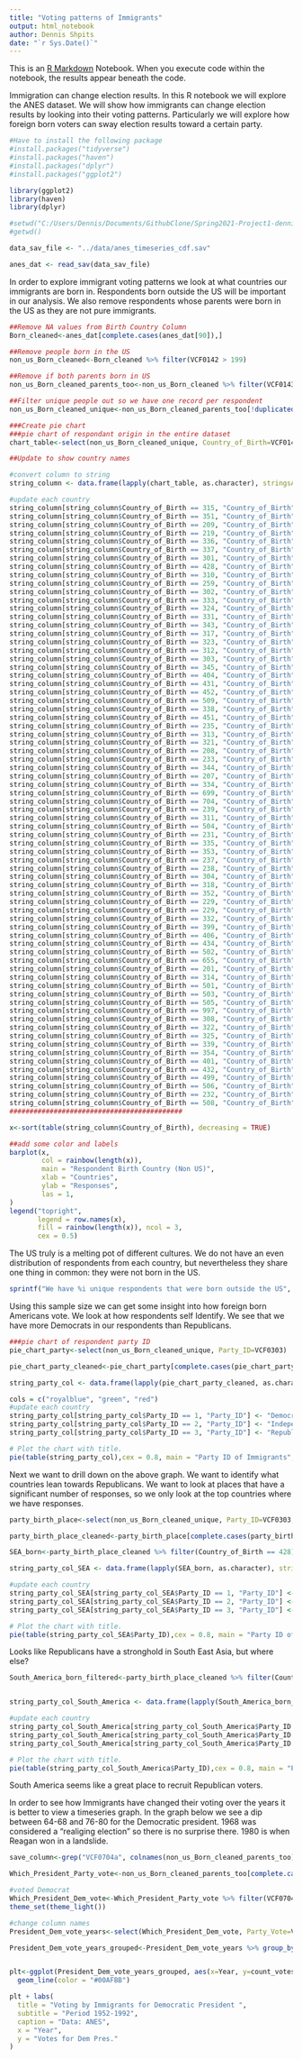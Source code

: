 ---
title: "Voting patterns of Immigrants"
output: html_notebook
author: Dennis Shpits
date: "`r Sys.Date()`"
---

This is an [R Markdown](http://rmarkdown.rstudio.com) Notebook. When you execute code within the notebook, the results appear beneath the code. 

Immigration can change election results. In this R notebook we will explore the ANES dataset. We will show how immigrants can change election results by looking into their voting patterns. Particularly we will explore how foreign born voters can sway election results toward a certain party.


```{r}
#Have to install the following package
#install.packages("tidyverse")
#install.packages("haven")
#install.packages("dplyr")
#install.packages("ggplot2")

library(ggplot2)
library(haven)
library(dplyr)

#setwd("C:/Users/Dennis/Documents/GithubClone/Spring2021-Project1-dennisshpits")
#getwd()

data_sav_file <- "../data/anes_timeseries_cdf.sav"

anes_dat <- read_sav(data_sav_file)
```


In order to explore immigrant voting patterns we look at what countries our immigrants are born in. Respondents born outside the US will be important in our analysis. We also remove respondents whose parents were born in the US as they are not pure immigrants.

```{r}
##Remove NA values from Birth Country Column
Born_cleaned<-anes_dat[complete.cases(anes_dat[90]),]

##Remove people born in the US
non_us_Born_cleaned<-Born_cleaned %>% filter(VCF0142 > 199)

##Remove if both parents born in US
non_us_Born_cleaned_parents_too<-non_us_Born_cleaned %>% filter(VCF0143 != 1)

##Filter unique people out so we have one record per respondent
non_us_Born_cleaned_unique<-non_us_Born_cleaned_parents_too[!duplicated(non_us_Born_cleaned_parents_too[ , c("VCF0006a")]),]

###Create pie chart
###pie chart of respondant origin in the entire dataset
chart_table<-select(non_us_Born_cleaned_unique, Country_of_Birth=VCF0142)

##Update to show country names

#convert column to string
string_column <- data.frame(lapply(chart_table, as.character), stringsAsFactors=FALSE)

#update each country
string_column[string_column$Country_of_Birth == 315, "Country_of_Birth"] <- "Germany"
string_column[string_column$Country_of_Birth == 351, "Country_of_Birth"] <- "Italy"
string_column[string_column$Country_of_Birth == 209, "Country_of_Birth"] <- "Canada"
string_column[string_column$Country_of_Birth == 219, "Country_of_Birth"] <- "Mexico"
string_column[string_column$Country_of_Birth == 336, "Country_of_Birth"] <- "Poland"
string_column[string_column$Country_of_Birth == 337, "Country_of_Birth"] <- "Russia"
string_column[string_column$Country_of_Birth == 301, "Country_of_Birth"] <- "England"
string_column[string_column$Country_of_Birth == 428, "Country_of_Birth"] <- "Southeast Asia"
string_column[string_column$Country_of_Birth == 310, "Country_of_Birth"] <- "Austria"
string_column[string_column$Country_of_Birth == 259, "Country_of_Birth"] <- "South America"
string_column[string_column$Country_of_Birth == 302, "Country_of_Birth"] <- "Ireland"
string_column[string_column$Country_of_Birth == 333, "Country_of_Birth"] <- "Hungary"
string_column[string_column$Country_of_Birth == 324, "Country_of_Birth"] <- "Sweden"
string_column[string_column$Country_of_Birth == 331, "Country_of_Birth"] <- "Czechoslovakia"
string_column[string_column$Country_of_Birth == 343, "Country_of_Birth"] <- "Greece"
string_column[string_column$Country_of_Birth == 317, "Country_of_Birth"] <- "Netherlands"
string_column[string_column$Country_of_Birth == 323, "Country_of_Birth"] <- "Norway"
string_column[string_column$Country_of_Birth == 312, "Country_of_Birth"] <- "France"
string_column[string_column$Country_of_Birth == 303, "Country_of_Birth"] <- "Scotland"
string_column[string_column$Country_of_Birth == 345, "Country_of_Birth"] <- "Yugoslavia"
string_column[string_column$Country_of_Birth == 404, "Country_of_Birth"] <- "India"
string_column[string_column$Country_of_Birth == 431, "Country_of_Birth"] <- "China"
string_column[string_column$Country_of_Birth == 452, "Country_of_Birth"] <- "Korea"
string_column[string_column$Country_of_Birth == 509, "Country_of_Birth"] <- "Turkey"
string_column[string_column$Country_of_Birth == 338, "Country_of_Birth"] <- "Ukraine"
string_column[string_column$Country_of_Birth == 451, "Country_of_Birth"] <- "Japan"
string_column[string_column$Country_of_Birth == 235, "Country_of_Birth"] <- "Haiti"
string_column[string_column$Country_of_Birth == 313, "Country_of_Birth"] <- "Germany"
string_column[string_column$Country_of_Birth == 321, "Country_of_Birth"] <- "Denmark"
string_column[string_column$Country_of_Birth == 208, "Country_of_Birth"] <- "Canada"
string_column[string_column$Country_of_Birth == 233, "Country_of_Birth"] <- "Cuba"
string_column[string_column$Country_of_Birth == 344, "Country_of_Birth"] <- "Rumania"
string_column[string_column$Country_of_Birth == 207, "Country_of_Birth"] <- "Canada"
string_column[string_column$Country_of_Birth == 334, "Country_of_Birth"] <- "Latvia"
string_column[string_column$Country_of_Birth == 699, "Country_of_Birth"] <- "African country"
string_column[string_column$Country_of_Birth == 704, "Country_of_Birth"] <- "Australia"
string_column[string_column$Country_of_Birth == 239, "Country_of_Birth"] <- "West Indies"
string_column[string_column$Country_of_Birth == 311, "Country_of_Birth"] <- "Belgium"
string_column[string_column$Country_of_Birth == 504, "Country_of_Birth"] <- "Israel"
string_column[string_column$Country_of_Birth == 231, "Country_of_Birth"] <- "West Indies"
string_column[string_column$Country_of_Birth == 335, "Country_of_Birth"] <- "Lithuania"
string_column[string_column$Country_of_Birth == 353, "Country_of_Birth"] <- "Spain"
string_column[string_column$Country_of_Birth == 237, "Country_of_Birth"] <- "West Indies"
string_column[string_column$Country_of_Birth == 238, "Country_of_Birth"] <- "West Indies"
string_column[string_column$Country_of_Birth == 304, "Country_of_Birth"] <- "Wales"
string_column[string_column$Country_of_Birth == 318, "Country_of_Birth"] <- "Switzerland"
string_column[string_column$Country_of_Birth == 352, "Country_of_Birth"] <- "Portugal"
string_column[string_column$Country_of_Birth == 229, "Country_of_Birth"] <- "Central America"
string_column[string_column$Country_of_Birth == 229, "Country_of_Birth"] <- "Central America"
string_column[string_column$Country_of_Birth == 332, "Country_of_Birth"] <- "Estonia"
string_column[string_column$Country_of_Birth == 399, "Country_of_Birth"] <- "Europe"
string_column[string_column$Country_of_Birth == 406, "Country_of_Birth"] <- "Pakistan"
string_column[string_column$Country_of_Birth == 434, "Country_of_Birth"] <- "Taiwan"
string_column[string_column$Country_of_Birth == 502, "Country_of_Birth"] <- "Egypt"
string_column[string_column$Country_of_Birth == 655, "Country_of_Birth"] <- "South Africa"
string_column[string_column$Country_of_Birth == 201, "Country_of_Birth"] <- "North America"
string_column[string_column$Country_of_Birth == 314, "Country_of_Birth"] <- "Germany"
string_column[string_column$Country_of_Birth == 501, "Country_of_Birth"] <- "Egypt"
string_column[string_column$Country_of_Birth == 503, "Country_of_Birth"] <- "Iraq"
string_column[string_column$Country_of_Birth == 505, "Country_of_Birth"] <- "Jordan"
string_column[string_column$Country_of_Birth == 997, "Country_of_Birth"] <- "Other"
string_column[string_column$Country_of_Birth == 308, "Country_of_Birth"] <- "UK"
string_column[string_column$Country_of_Birth == 322, "Country_of_Birth"] <- "Finland"
string_column[string_column$Country_of_Birth == 325, "Country_of_Birth"] <- "Iceland"
string_column[string_column$Country_of_Birth == 339, "Country_of_Birth"] <- "Europe"
string_column[string_column$Country_of_Birth == 354, "Country_of_Birth"] <- "Malta"
string_column[string_column$Country_of_Birth == 401, "Country_of_Birth"] <- "Afghanistan"
string_column[string_column$Country_of_Birth == 432, "Country_of_Birth"] <- "Other"
string_column[string_column$Country_of_Birth == 499, "Country_of_Birth"] <- "Asia"
string_column[string_column$Country_of_Birth == 506, "Country_of_Birth"] <- "Lebanon"
string_column[string_column$Country_of_Birth == 232, "Country_of_Birth"] <- "Other"
string_column[string_column$Country_of_Birth == 508, "Country_of_Birth"] <- "Syria"
###########################################

x<-sort(table(string_column$Country_of_Birth), decreasing = TRUE)

##add some color and labels
barplot(x,
        col = rainbow(length(x)),
        main = "Respondent Birth Country (Non US)",
        xlab = "Countries",
        ylab = "Responses",
        las = 1,
)
legend("topright", 
       legend = row.names(x), 
       fill = rainbow(length(x)), ncol = 3,
       cex = 0.5)
```
The US truly is a melting pot of different cultures. We do not have an even distribution of respondents from each country, but nevertheless they share one thing in common: they were not born in the US. 

```{r}
sprintf("We have %i unique respondents that were born outside the US", nrow(string_column))
```
Using this sample size we can get some insight into how foreign born Americans vote. We look at how respondents self Identify. We see that we have more Democrats in our respondents than Republicans.

```{r}
###pie chart of respondent party ID
pie_chart_party<-select(non_us_Born_cleaned_unique, Party_ID=VCF0303)

pie_chart_party_cleaned<-pie_chart_party[complete.cases(pie_chart_party[1]),]

string_party_col <- data.frame(lapply(pie_chart_party_cleaned, as.character), stringsAsFactors=FALSE)

cols = c("royalblue", "green", "red")
#update each country
string_party_col[string_party_col$Party_ID == 1, "Party_ID"] <- "Democrats"
string_party_col[string_party_col$Party_ID == 2, "Party_ID"] <- "Independents"
string_party_col[string_party_col$Party_ID == 3, "Party_ID"] <- "Republicans"

# Plot the chart with title.
pie(table(string_party_col),cex = 0.8, main = "Party ID of Immigrants", col = cols)
```
Next we want to drill down on the above graph. We want to identify what countries lean towards Republicans. We want to look at places that have a significant number of responses, so we only look at the top countries where we have responses.

```{r}
party_birth_place<-select(non_us_Born_cleaned_unique, Party_ID=VCF0303, Country_of_Birth = VCF0142)

party_birth_place_cleaned<-party_birth_place[complete.cases(party_birth_place[1]),]

SEA_born<-party_birth_place_cleaned %>% filter(Country_of_Birth == 428)

string_party_col_SEA <- data.frame(lapply(SEA_born, as.character), stringsAsFactors=FALSE)

#update each country
string_party_col_SEA[string_party_col_SEA$Party_ID == 1, "Party_ID"] <- "Democrats"
string_party_col_SEA[string_party_col_SEA$Party_ID == 2, "Party_ID"] <- "Independents"
string_party_col_SEA[string_party_col_SEA$Party_ID == 3, "Party_ID"] <- "Republicans"

# Plot the chart with title.
pie(table(string_party_col_SEA$Party_ID),cex = 0.8, main = "Party ID of South East Asians", col = cols)
```
Looks like Republicans have a stronghold in South East Asia, but where else?
```{r}
South_America_born_filtered<-party_birth_place_cleaned %>% filter(Country_of_Birth == 259)


string_party_col_South_America <- data.frame(lapply(South_America_born_filtered, as.character), stringsAsFactors=FALSE)

#update each country
string_party_col_South_America[string_party_col_South_America$Party_ID == 1, "Party_ID"] <- "Democrats"
string_party_col_South_America[string_party_col_South_America$Party_ID == 2, "Party_ID"] <- "Independents"
string_party_col_South_America[string_party_col_South_America$Party_ID == 3, "Party_ID"] <- "Republicans"

# Plot the chart with title.
pie(table(string_party_col_South_America$Party_ID),cex = 0.8, main = "Party ID of South Americans", col = cols)
```

South America seems like a great place to recruit Republican voters.

In order to see how Immigrants have changed their voting over the years it is better to view a timeseries graph. In the graph below we see a dip between 64-68 and 76-80 for the Democratic president. 1968 was considered a "realiging election" so there is no surprise there. 1980 is when Reagan won in a landslide.
```{r}
save_column<-grep("VCF0704a", colnames(non_us_Born_cleaned_parents_too))

Which_President_Party_vote<-non_us_Born_cleaned_parents_too[complete.cases(non_us_Born_cleaned_parents_too[save_column]),]

#voted Democrat
Which_President_Dem_vote<-Which_President_Party_vote %>% filter(VCF0704a == 1)
theme_set(theme_light())

#change column names
President_Dem_vote_years<-select(Which_President_Dem_vote, Party_Vote=VCF0704a, Year = VCF0004)

President_Dem_vote_years_grouped<-President_Dem_vote_years %>% group_by(Year) %>% summarise(count_votes = n())


plt<-ggplot(President_Dem_vote_years_grouped, aes(x=Year, y=count_votes)) + geom_point() +
  geom_line(color = "#00AFBB")

plt + labs(
  title = "Voting by Immigrants for Democratic President ",
  subtitle = "Period 1952-1992",
  caption = "Data: ANES",
  x = "Year",
  y = "Votes for Dem Pres."
)


```

